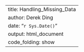 ------------------------------------------------------------------------
title: Handling_Missing_Data 
author: Derek Ding 
date: "`r Sys.Date()`" 
output: html_document
code_folding: show
------------------------------------------------------------------------
   

```r


```